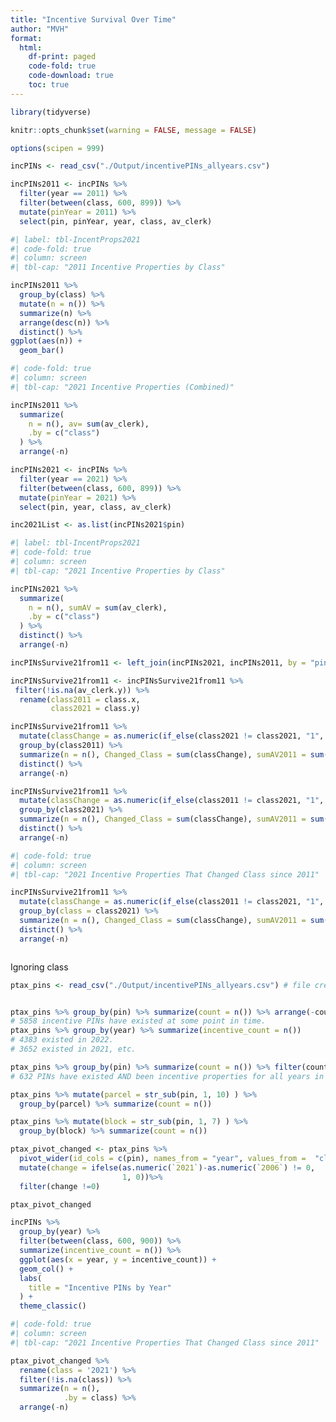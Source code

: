 ```yaml
---
title: "Incentive Survival Over Time"
author: "MVH"
format: 
  html:
    df-print: paged
    code-fold: true
    code-download: true
    toc: true
---
```


```r

library(tidyverse)

knitr::opts_chunk$set(warning = FALSE, message = FALSE)

options(scipen = 999)

```

```r

incPINs <- read_csv("./Output/incentivePINs_allyears.csv")

```

```r

incPINs2011 <- incPINs %>%
  filter(year == 2011) %>%
  filter(between(class, 600, 899)) %>%
  mutate(pinYear = 2011) %>%
  select(pin, pinYear, year, class, av_clerk)

```

```r
#| label: tbl-IncentProps2021
#| code-fold: true
#| column: screen
#| tbl-cap: "2011 Incentive Properties by Class"

incPINs2011 %>%
  group_by(class) %>%
  mutate(n = n()) %>%
  summarize(n) %>%
  arrange(desc(n)) %>%
  distinct() %>%
ggplot(aes(n)) +
  geom_bar()

```


```r
#| code-fold: true
#| column: screen
#| tbl-cap: "2021 Incentive Properties (Combined)"

incPINs2011 %>%
  summarize(
    n = n(), av= sum(av_clerk),
    .by = c("class")
  ) %>%
  arrange(-n)
```

```r

incPINs2021 <- incPINs %>%
  filter(year == 2021) %>%
  filter(between(class, 600, 899)) %>%
  mutate(pinYear = 2021) %>%
  select(pin, year, class, av_clerk)

inc2021List <- as.list(incPINs2021$pin)

```

```r
#| label: tbl-IncentProps2021
#| code-fold: true
#| column: screen
#| tbl-cap: "2021 Incentive Properties by Class"

incPINs2021 %>%
  summarize(
    n = n(), sumAV = sum(av_clerk),
    .by = c("class")
  ) %>%
  distinct() %>%
  arrange(-n)

```

```r

incPINsSurvive21from11 <- left_join(incPINs2021, incPINs2011, by = "pin", keep = FALSE)

```

```r

incPINsSurvive21from11 <- incPINsSurvive21from11 %>%
 filter(!is.na(av_clerk.y)) %>%
  rename(class2011 = class.x,
         class2021 = class.y)

incPINsSurvive21from11 %>%
  mutate(classChange = as.numeric(if_else(class2021 != class2021, "1", "0"))) %>%
  group_by(class2011) %>%
  summarize(n = n(), Changed_Class = sum(classChange), sumAV2011 = sum(av_clerk.x), sumAV2021 = sum(av_clerk.y)) %>%
  distinct() %>%
  arrange(-n)

incPINsSurvive21from11 %>%
  mutate(classChange = as.numeric(if_else(class2011 != class2021, "1", "0"))) %>%
  group_by(class2021) %>%
  summarize(n = n(), Changed_Class = sum(classChange), sumAV2011 = sum(av_clerk.x), sumAV2021 = sum(av_clerk.y)) %>%
  distinct() %>%
  arrange(-n)
```

```r
#| code-fold: true
#| column: screen
#| tbl-cap: "2021 Incentive Properties That Changed Class since 2011"

incPINsSurvive21from11 %>%
  mutate(classChange = as.numeric(if_else(class2011 != class2021, "1", "0"))) %>%
  group_by(class = class2021) %>%
  summarize(n = n(), Changed_Class = sum(classChange), sumAV2011 = sum(av_clerk.x), sumAV2021 = sum(av_clerk.y)) %>%
  distinct() %>%
  arrange(-n)

```

```r


```

Ignoring class

```r

ptax_pins <- read_csv("./Output/incentivePINs_allyears.csv") # file created in helper_pull_incentivepins_allyears.R


ptax_pins %>% group_by(pin) %>% summarize(count = n()) %>% arrange(-count)
# 5858 incentive PINs have existed at some point in time.
ptax_pins %>% group_by(year) %>% summarize(incentive_count = n())
# 4383 existed in 2022. 
# 3652 existed in 2021, etc.

ptax_pins %>% group_by(pin) %>% summarize(count = n()) %>% filter(count > 16)
# 632 PINs have existed AND been incentive properties for all years in database.

ptax_pins %>% mutate(parcel = str_sub(pin, 1, 10) ) %>%
  group_by(parcel) %>% summarize(count = n())

ptax_pins %>% mutate(block = str_sub(pin, 1, 7) ) %>%
  group_by(block) %>% summarize(count = n())

ptax_pivot_changed <- ptax_pins %>% 
  pivot_wider(id_cols = c(pin), names_from = "year", values_from =  "class") %>%
  mutate(change = ifelse(as.numeric(`2021`)-as.numeric(`2006`) != 0,
                         1, 0))%>% 
  filter(change !=0)

ptax_pivot_changed
```

```r

incPINs %>% 
  group_by(year) %>% 
  filter(between(class, 600, 900)) %>%
  summarize(incentive_count = n()) %>%
  ggplot(aes(x = year, y = incentive_count)) +
  geom_col() +
  labs(
    title = "Incentive PINs by Year"
  ) +
  theme_classic()
```

```r
#| code-fold: true
#| column: screen
#| tbl-cap: "2021 Incentive Properties That Changed Class since 2011"

ptax_pivot_changed %>%
  rename(class = '2021') %>%
  filter(!is.na(class)) %>%
  summarize(n = n(),
            .by = class) %>%
  arrange(-n)
```
